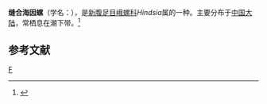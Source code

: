 {{Speciesbox
| taxon = Hindsia suturalis
| binomial_authority = (A. Adams)
}}
'''缝合海因螺'''（学名：''{{lang|la|Hindsia suturalis}}''），是[[新腹足目|新腹足目]][[峨螺科|峨螺科]]''Hindsia''属的一种。主要分布于[[中国大陆|中国大陆]]，常栖息在潮下带。<ref>{{cite web|url=http://shell.sinica.edu.tw/chinese/shellbase_detail.php?science_no=6084|title=国际贝库：缝合海因螺|publisher=台湾贝类资料库|accessdate=2009-08-11|archive-date=2016-03-04|archive-url=https://web.archive.org/web/20160304112621/http://shell.sinica.edu.tw/chinese/shellbase_detail.php?science_no=6084|dead-url=no}}</ref>

== 参考文献 ==
{{reflist}}

{{Taxonbar}}
[[Category:鱼篮螺属|F]]